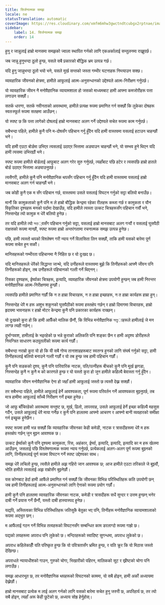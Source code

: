 ```yaml
---
title: सिर्जनात्मक समझ
locale: ne
statusTranslation: automatic
coverImage: https://res.cloudinary.com/xmfm6mhw3gwctndtcubgx2rptnae/image/upload/v1741354419/small_cover_la_gran_rebelion_28716e29d2.webp
sidebar:
    label: 14. सिर्जनात्मक समझ
    order: 14
---
```

हुनु र जान्नुलाई हाम्रो मानसमा समझको ज्वाला स्थापित गर्नको लागि एकअर्कालाई सन्तुलनमा राख्नुपर्छ।

जब जान्नु हुनुभन्दा ठूलो हुन्छ, यसले सबै प्रकारको बौद्धिक भ्रम उत्पन्न गर्छ।

यदि हुनु जान्नुभन्दा ठूलो भयो भने, यसले मूर्ख सन्तको जस्ता गम्भीर घटनाहरू निम्त्याउन सक्छ।

व्यावहारिक जीवनको क्षेत्रमा, हामीले आफूलाई आत्म-अनुसन्धानको उद्देश्यले आत्म-निरीक्षण गर्नुपर्छ।

यो व्यावहारिक जीवन नै मनोवैज्ञानिक व्यायामशाला हो जसको माध्यमबाट हामी आफ्ना कमजोरीहरू पत्ता लगाउन सक्छौं।

सतर्क धारणा, सतर्क नवीनताको अवस्थामा, हामीले प्रत्यक्ष रूपमा प्रमाणित गर्न सक्छौं कि लुकेका दोषहरू स्वतःस्फूर्त रूपमा सतहमा आउँछन्।

यो स्पष्ट छ कि पत्ता लागेको दोषलाई हाम्रो मानसबाट अलग गर्ने उद्देश्यले सचेत रूपमा काम गर्नुपर्छ।

सबैभन्दा पहिले, हामीले कुनै पनि म-दोषसँग पहिचान गर्नु हुँदैन यदि हामी वास्तवमा यसलाई हटाउन चाहन्छौं भने।

यदि हामी एउटा बोर्डमा उभिएर त्यसलाई उठाएर भित्तामा अड्याउन चाहन्छौं भने, यो सम्भव हुने थिएन यदि हामी त्यसमा उभिरह्यौं भने।

स्पष्ट रूपमा हामीले बोर्डलाई आफूबाट अलग गरेर सुरु गर्नुपर्छ, त्यहाँबाट पछि हटेर र त्यसपछि हाम्रो हातले बोर्ड उठाएर भित्तामा अड्याउनुपर्छ।

त्यसैगरी, हामीले कुनै पनि मनोवैज्ञानिक थपसँग पहिचान गर्नु हुँदैन यदि हामी वास्तवमा यसलाई हाम्रो मानसबाट अलग गर्न चाहन्छौं भने।

जब कोही कुनै एक म सँग पहिचान गर्छ, वास्तवमा उसले यसलाई विघटन गर्नुको सट्टा बलियो बनाउँछ।

मानौं कि कामुकताको कुनै पनि म ले हाम्रो बौद्धिक केन्द्रमा रहेका रीलहरू कब्जा गर्छ र कामुकता र यौन विकृतिका दृश्यहरू मनको पर्दामा देखाउँछ, यदि हामीले त्यस्ता उत्कट चित्रहरूसँग पहिचान गर्यौं भने, निस्सन्देह त्यो कामुक म धेरै बलियो हुनेछ।

तर यदि हामीले त्यो সত্ত्वसँग पहिचान गर्नुको सट्टा, यसलाई हाम्रो मानसबाट अलग गर्‍यौं र यसलाई घुसपैठी राक्षसको रूपमा मान्छौं, स्पष्ट रूपमा हाम्रो अन्तरंगतामा रचनात्मक समझ उत्पन्न हुनेछ।

पछि, हामी त्यस्तो थपको विश्लेषण गरी न्याय गर्ने विलासिता लिन सक्छौं, ताकि हामी यसको बारेमा पूर्ण रूपमा सचेत हुन सकौं।

मानिसहरूको गम्भीरता पहिचानमा नै निहित छ र यो दुःखद छ।

यदि मानिसहरूले धेरैको सिद्धान्त जान्थे, यदि उनीहरूले वास्तवमा बुझे कि तिनीहरूको आफ्नै जीवन पनि तिनीहरूको होइन, तब उनीहरूले पहिचानको गल्ती गर्ने थिएनन्।

रिसका दृश्यहरू, ईर्ष्याका चित्रहरू, इत्यादि, व्यावहारिक जीवनको क्षेत्रमा उपयोगी हुन्छन् जब हामी निरन्तर मनोवैज्ञानिक आत्म-निरीक्षणमा हुन्छौं।

त्यसपछि हामीले प्रमाणित गर्छौं कि न त हाम्रा विचारहरू, न त हाम्रा इच्छाहरू, न त हाम्रा कार्यहरू हाम्रा हुन्।

निस्सन्देह धेरै म हरू अशुभ शकुनको घुसपैठीको रूपमा हस्तक्षेप गर्छन् र हाम्रो दिमागमा विचारहरू, हाम्रो हृदयमा भावनाहरू र हाम्रो मोटर केन्द्रमा कुनै पनि प्रकारका कार्यहरू राख्छन्।

यो दुःखको कुरा हो कि हामी आफैँको मालिक छैनौं, कि विभिन्न मनोवैज्ञानिक সত্ত্বाहरूले हामीलाई जे मन लाग्छ त्यही गर्छन्।

दुर्भाग्यवश, हामीलाई के भइरहेको छ भन्ने कुराको अलिकति पनि शङ्का छैन र हामी अदृश्य डोरीहरूले नियन्त्रित साधारण कठपुतलीको रूपमा कार्य गर्छौं।

सबैभन्दा नराम्रो कुरा यो हो कि यी सबै गोप्य तानाशाहहरूबाट स्वतन्त्र हुनको लागि संघर्ष गर्नुको सट्टा, हामी तिनीहरूलाई बलियो बनाउने गल्ती गर्छौं र यो तब हुन्छ जब हामी पहिचान गर्छौं।

कुनै पनि सडकको दृश्य, कुनै पनि पारिवारिक नाटक, पति/पत्नीहरू बीचको कुनै पनि मूर्ख झगडा, निस्सन्देह कुनै न कुनै म को कारणले हुन्छ र यो यस्तो कुरा हो जुन हामीले कहिल्यै बेवास्ता गर्नु हुँदैन।

व्यावहारिक जीवन मनोवैज्ञानिक ऐना हो जहाँ हामी आफूलाई जस्तो छ त्यस्तै देख्न सक्छौं।

तर सबैभन्दा पहिले, हामीले आफूलाई हेर्ने आवश्यकता, पूर्ण रूपमा परिवर्तन गर्ने आवश्यकता बुझ्नुपर्छ, तब मात्र हामीमा आफूलाई साँच्चै निरीक्षण गर्ने इच्छा हुनेछ।

जो आफू बाँचिरहेको अवस्थामा सन्तुष्ट छ, मूर्ख, ढिलो, लापरवाह, उसले आफूलाई हेर्ने इच्छा कहिल्यै महसुस गर्दैन, उसले आफूलाई धेरै माया गर्नेछ र कुनै पनि हालतमा आफ्नो आचरण र आफ्नो बानी व्यवहारको समीक्षा गर्न इच्छुक हुनेछैन।

स्पष्ट रूपमा हामी भन्न सक्छौं कि व्यावहारिक जीवनका केही कमेडी, नाटक र त्रासदीहरूमा धेरै म हरू हस्तक्षेप गर्छन् जुन बुझ्न आवश्यक छ।

उत्कट ईर्ष्याको कुनै पनि दृश्यमा कामुकता, रिस, अहंकार, ईर्ष्या, इत्यादि, इत्यादि, इत्यादि का म हरू खेलमा आउँछन्, जसलाई पछि विश्लेषणात्मक रूपमा न्याय गर्नुपर्छ, प्रत्येकलाई अलग-अलग पूर्ण रूपमा बुझ्नको लागि, तिनीहरूलाई पूर्ण रूपमा विघटन गर्ने स्पष्ट उद्देश्यका साथ।

समझ धेरै लचिलो हुन्छ, त्यसैले हामीले अझ गहिरो जान आवश्यक छ; आज हामीले एउटा तरिकाले जे बुझ्यौं, भोलि हामीले त्यसलाई अझ राम्रोसँग बुझ्नेछौं।

यस कोणबाट हेर्दा हामी आफैंले प्रमाणित गर्न सक्छौं कि जीवनका विभिन्न परिस्थितिहरू कति उपयोगी छन् जब हामी तिनीहरूलाई आत्म-अनुसन्धानको लागि ऐनाको रूपमा प्रयोग गर्छौं।

हामी कुनै पनि हालतमा व्यावहारिक जीवनका नाटक, कमेडी र त्रासदीहरू सधैं सुन्दर र उत्तम हुन्छन् भनेर दाबी गर्ने प्रयास गर्ने छैनौं, यस्तो दाबी हास्यास्पद हुनेछ।

यद्यपि, अस्तित्वका विभिन्न परिस्थितिहरू जतिसुकै बेतुका भए पनि, तिनीहरू मनोवैज्ञानिक व्यायामशालाको रूपमा अद्भुत छन्।

म आफैंलाई गठन गर्ने विभिन्न तत्वहरूको विघटनसँग सम्बन्धित काम डरलाग्दो रूपमा गाह्रो छ।

पद्यको लयहरूमा अपराध पनि लुकेको छ। मन्दिरहरूको स्वादिष्ट सुगन्धमा, अपराध लुकेको छ।

अपराध कहिलेकाहीँ यति परिष्कृत हुन्छ कि यो पवित्रतासँग भ्रमित हुन्छ, र यति क्रूर कि यो मिठास जस्तो देखिन्छ।

अपराधले न्यायाधीशको गाउन, गुरुको चोगा, भिखारीको पहिरन, मालिकको सूट र ख्रीष्टको चोगा पनि लगाउँछ।

समझ आधारभूत छ, तर मनोवैज्ञानिक थपहरूको विघटनको काममा, यो सबै होइन, हामी अर्को अध्यायमा देख्नेछौं।

हाम्रो मानसबाट प्रत्येक म लाई अलग गर्नको लागि यसको बारेमा सचेत हुनु जरुरी छ, अपरिहार्य छ, तर त्यो सबै होइन, त्यहाँ अरू केही छुटेको छ, अध्याय सोह्र हेर्नुहोस्।

